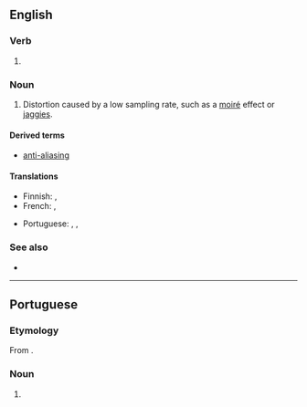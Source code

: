 ==English==

===Verb===
{{head|en|verb form}}

# {{present participle of|en|alias|nocat=1}}

===Noun===
{{en-noun}}

# {{lb|en|signal processing|graphics|sound recording}} Distortion caused by a low sampling rate, such as a [[moiré]] effect or [[jaggies]].

====Derived terms====
* [[anti-aliasing]]

====Translations====
{{trans-top|distortion caused by a low sampling rate}}
* Finnish: {{t|fi|laskostuminen}}, {{t|fi|vierastuminen}}
* French: {{t|fr|repliement de spectre|m}}, {{t+|fr|crénelage|m}}
{{trans-mid}}
* Portuguese: ''{{t+|pt|aliasing|m}}'', {{t+|pt|serrilhado|m}}, {{t+|pt|serrilhamento|m}}
{{trans-bottom}}

===See also===
* {{pedia}}

----

==Portuguese==

===Etymology===
From {{bor|pt|en|aliasing}}.

===Noun===
{{pt-noun|m|-}}

# {{lb|pt|signal processing|graphics|sound recording}} {{l|en|aliasing}} {{gloss|distortion caused by a low sampling rate}}
#: {{syn|pt|serrilhado|serrilhamento}}